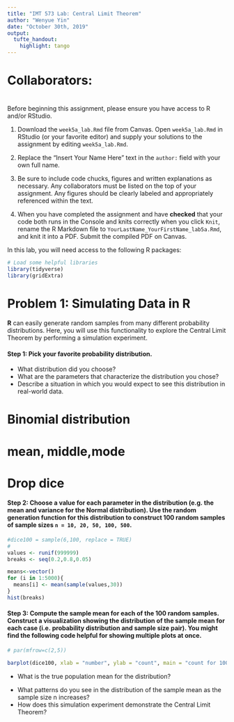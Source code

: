 ---
title: "IMT 573 Lab: Central Limit Theorem"
author: "Wenyue Yin"
date: "October 30th, 2019"
output: 
  tufte_handout:
    highlight: tango
---

\marginnote{\textcolor{blue}{Don't forget to list the full names of your collaborators!}}

# Collaborators: 

# \textbf{Instructions:}

Before beginning this assignment, please ensure you have access to R and/or RStudio. 

1. Download the `week5a_lab.Rmd` file from Canvas. Open `week5a_lab.Rmd` in RStudio (or your favorite editor) and supply your solutions to the assignment by editing `week5a_lab.Rmd`. 

2. Replace the "Insert Your Name Here" text in the `author:` field with your own full name.

3. Be sure to include code chucks, figures and written explanations as necessary. Any collaborators must be listed on the top of your assignment. Any figures should be clearly labeled and appropriately referenced within the text. 

5. When you have completed the assignment and have **checked** that your code both runs in the Console and knits correctly when you click `Knit`, rename the R Markdown file to `YourLastName_YourFirstName_lab5a.Rmd`, and knit it into a PDF. Submit the compiled PDF on Canvas.

In this lab, you will need access to the following R packages:

```{r Setup, message=FALSE}
# Load some helpful libraries
library(tidyverse)
library(gridExtra)
```

# Problem 1: Simulating Data in R

**R** can easily generate random samples from many different probability distributions. Here, you will use this functionality to explore the Central Limit Theorem by performing a simulation experiment.

\marginnote{\textcolor{red}{Hint: You might find out more about the distribution functions in R using the help files, \texttt{?distributions}.}}


#### Step 1: Pick your favorite probability distribution.

* What distribution did you choose?
* What are the parameters that characterize the distribution you chose?
* Describe a situation in which you would expect to see this distribution in real-world data.

# Binomial distribution
# mean, middle,mode
# Drop dice

\marginnote{\textcolor{red}{Hint: Look at OpenIntro Statistics Chapter 3.}}

#### Step 2: Choose a value for each parameter in the distribution (e.g. the mean and variance for the Normal distribution). Use the random generation function for this distribution to construct 100 random samples of sample sizes `n = 10, 20, 50, 100, 500`.

\marginnote{\textcolor{red}{Hint: Each distribution function in R has an associated function to generate random deviates, e.g. \texttt{rbinom} for the Binomial distribution.}}

```{r, message=FALSE}
#dice100 = sample(6,100, replace = TRUE)
#
values <- runif(999999)
breaks <- seq(0.2,0.8,0.05)

means<-vector()
for (i in 1:5000){
  means[i] <- mean(sample(values,30))
}
hist(breaks)
```

#### Step 3: Compute the sample mean for each of the 100 random samples. Construct a visualization showing the distribution of the sample mean for each case (i.e. probability distribution and sample size pair). You might find the following code helpful for showing multiple plots at once.

```{r}
# par(mfrow=c(2,5))

barplot(dice100, xlab = "number", ylab = "count", main = "count for 100 dice rolls")

```

* What is the true population mean for the distribution? 

\marginnote{\textcolor{red}{Hint: Most distributions are characterized by parameters related to the mean and variance.}}

* What patterns do you see in the distribution of the sample mean as the sample size n increases?
* How does this simulation experiment demonstrate the Central Limit Theorem?



